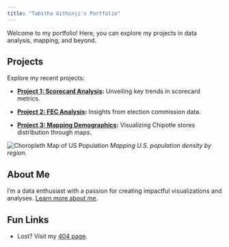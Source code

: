 ```yaml
---
title: "Tabitha Githinji's Portfolio"
---
```


Welcome to my portfolio! Here, you can explore my projects in data analysis, mapping, and beyond.

## Projects

Explore my recent projects:

-   [**Project 1: Scorecard Analysis**](project-1-alya-tabitha/scorecard_analysis.html)**:** Unveiling key trends in scorecard metrics.

-   [**Project 2: FEC Analysis**](project-2-fec-alya-tabitha/fec-analysis.html)**:** Insights from election commission data.

-   [**Project 3: Mapping Demographics**](project-3-mapping-sabzara-tabitha/mapping.html)**:** Visualizing Chipotle stores distribution through maps.

![Choropleth Map of US Population](project-3-mapping-sabzara-tabitha/Chloropleth%20map%20of%20US%20population.png) *Mapping U.S. population density by region.*

## About Me

I'm a data enthusiast with a passion for creating impactful visualizations and analyses. [Learn more about me](about.qmd).

## Fun Links

-   Lost? Visit my [404 page](404.qmd).
